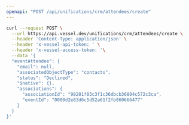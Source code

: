 ```yaml
---
openapi: "POST /api/unifications/crm/attendees/create"
---
```


<RequestExample>

```bash Request
curl --request POST \
  --url https://api.vessel.dev/unifications/crm/attendees/create \
  --header 'Content-Type: application/json' \
  --header 'x-vessel-api-token: ' \
  --header 'x-vessel-access-token: '\
  --data '{
  "eventAttendee": {
    "email": null,
    "associatedObjectType": "contacts",
    "status": "Declined",
    "$native": {},
    "associations": {
      "associationId": "98201f83c3f1c36dbcb36804c572c3ca",
      "eventId": "0000d2e83d6c5d52a61f2fb860666477"
    }
  }
}'
```

</RequestExample>


